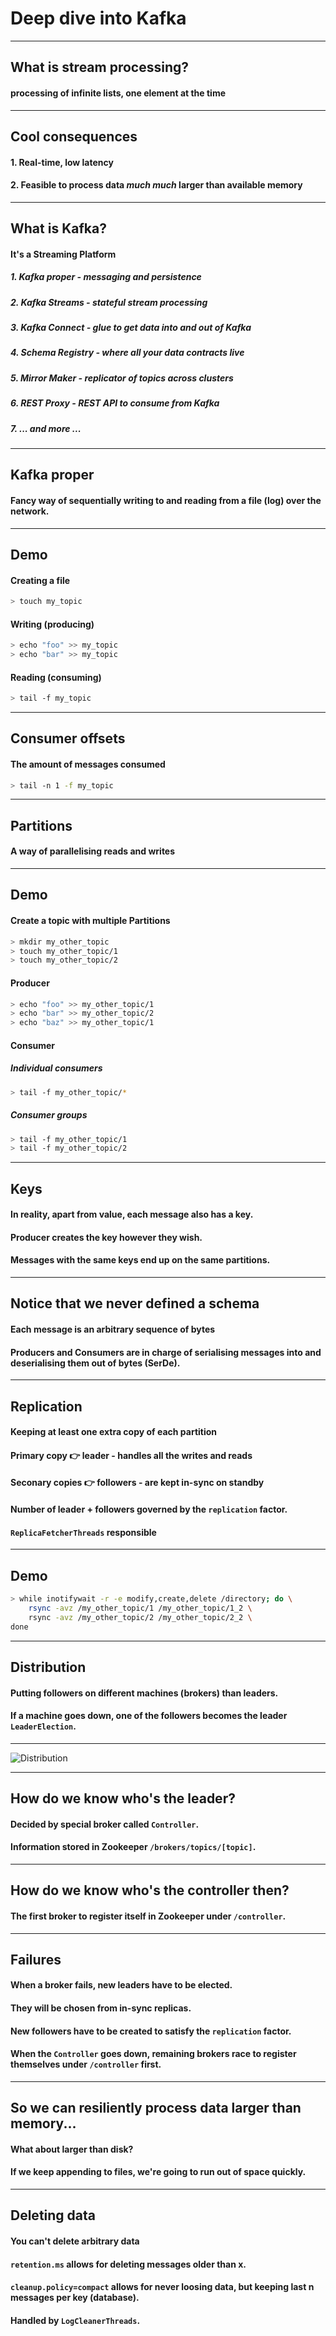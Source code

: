 
# Deep dive into Kafka

---

## What is stream processing?

<Appear>

#### processing of infinite lists, one element at the time

</Appear>

---

## Cool consequences

<Appear>

#### 1. Real-time, low latency

#### 2. Feasible to process data _much_ _much_ larger than available memory

</Appear>

---

## What is Kafka?

<Appear>

#### It's a Streaming Platform

##### 1. Kafka proper - messaging and persistence

##### 2. Kafka Streams - stateful stream processing

##### 3. Kafka Connect - glue to get data into and out of Kafka

##### 4. Schema Registry - where all your data contracts live

##### 5. Mirror Maker - replicator of topics across clusters

##### 6. REST Proxy - REST API to consume from Kafka

##### 7. ... and more ...

</Appear>

---

## Kafka proper

<Appear>

#### Fancy way of sequentially writing to and reading from a file (log) over the network.

</Appear>

---

## Demo

#### Creating a file

```bash
> touch my_topic
```

#### Writing (producing)

```bash
> echo "foo" >> my_topic
> echo "bar" >> my_topic
```

#### Reading (consuming)

```bash
> tail -f my_topic
```

---

## Consumer offsets

#### The amount of messages consumed

```bash
> tail -n 1 -f my_topic
```

<!-- ---

![Offsets](https://kafka.apache.org/22/images/log_consumer.png) -->

---

## Partitions

<Appear>

#### A way of parallelising reads and writes

</Appear>

---

## Demo

#### Create a topic with multiple Partitions

```bash
> mkdir my_other_topic
> touch my_other_topic/1
> touch my_other_topic/2
```

#### Producer

```bash
> echo "foo" >> my_other_topic/1
> echo "bar" >> my_other_topic/2
> echo "baz" >> my_other_topic/1
```

#### Consumer

##### Individual consumers

```bash
> tail -f my_other_topic/*
```

##### Consumer groups

```bash
> tail -f my_other_topic/1
> tail -f my_other_topic/2
```

---

## Keys

<Appear>

#### In reality, apart from value, each message also has a key.

#### Producer creates the key however they wish.

#### Messages with the same keys end up on the same partitions.

</Appear>

---

## Notice that we never defined a schema

<Appear>

#### Each message is an arbitrary sequence of bytes

#### Producers and Consumers are in charge of serialising messages into and deserialising them out of bytes (SerDe).

</Appear>

---

## Replication

<Appear>

#### Keeping at least one extra copy of each partition

#### Primary copy :point_right: leader - handles all the writes and reads

#### Seconary copies :point_right: followers - are kept in-sync on standby

#### Number of leader + followers governed by the `replication` factor.

#### `ReplicaFetcherThreads` responsible

</Appear>

---

## Demo

```bash
> while inotifywait -r -e modify,create,delete /directory; do \
    rsync -avz /my_other_topic/1 /my_other_topic/1_2 \
    rsync -avz /my_other_topic/2 /my_other_topic/2_2 \
done
```

---

## Distribution

<Appear>

#### Putting followers on different machines (brokers) than leaders.

#### If a machine goes down, one of the followers becomes the leader `LeaderElection`.

</Appear>

---

![Distribution](https://www.confluent.io/wp-content/uploads/2016/08/fig41.jpg)

---

## How do we know who's the leader?

<Appear>

#### Decided by special broker called `Controller`.

#### Information stored in Zookeeper `/brokers/topics/[topic]`.

</Appear>

---

## How do we know who's the controller then?

<Appear>

#### The first broker to register itself in Zookeeper under `/controller`.

</Appear>

---

## Failures

<Appear>

#### When a broker fails, new leaders have to be elected.

#### They will be chosen from in-sync replicas.

#### New followers have to be created to satisfy the `replication` factor.

#### When the `Controller` goes down, remaining brokers race to register themselves under `/controller` first.

</Appear>

---

## So we can resiliently process data larger than memory...

<Appear>

#### What about larger than disk?

#### If we keep appending to files, we're going to run out of space quickly.

</Appear>

---

## Deleting data

<Appear>

#### You can't delete arbitrary data

#### `retention.ms` allows for deleting messages older than x.

#### `cleanup.policy=compact` allows for never loosing data, but keeping last n messages per key (database).

#### Handled by `LogCleanerThreads`.

</Appear>
